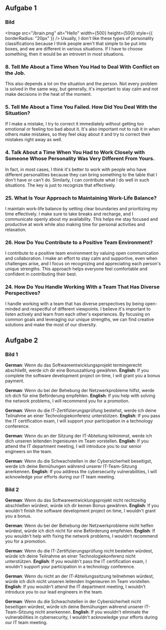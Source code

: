 
## Aufgabe 1

### Bild

<Image
  src="/brain.png"
  alt="Hello"
  width={500}
  height={500}
  style={{ borderRadius: "20px" }}
/>
Usually, I don't like these types of personality classifications because I think
people aren't that simple to be put into boxes, and we are different in various situations.
If I have to choose something, then it would be an introvert in most situations.

### 8. Tell Me About a Time When You Had to Deal With Conflict on the Job.

This also depends a lot on the situation and the person. Not every problem is solved in the same way, but generally, it's important to stay calm and not make decisions in the heat of the moment.

### 5. Tell Me About a Time You Failed. How Did You Deal With the Situation?

If I make a mistake, I try to correct it immediately without getting too emotional or feeling too bad about it. It's also important not to rub it in when others make mistakes, so they feel okay about it and try to correct their mistakes right away as well.

### 4. Talk About a Time When You Had to Work Closely with Someone Whose Personality Was Very Different From Yours.

In fact, in most cases, I think it's better to work with people who have different personalities because they can bring something to the table that I don't have or can't do. Similarly, I can contribute what I do well in such situations. The key is just to recognize that effectively.

### 25. What Is Your Approach to Maintaining Work-Life Balance?

I maintain work-life balance by setting clear boundaries and prioritizing my time effectively. I make sure to take breaks and recharge, and I communicate openly about my availability. This helps me stay focused and productive at work while also making time for personal activities and relaxation.

### 26. How Do You Contribute to a Positive Team Environment?

I contribute to a positive team environment by valuing open communication and collaboration. I make an effort to stay calm and supportive, even when challenges arise, and I focus on recognizing and appreciating each person's unique strengths. This approach helps everyone feel comfortable and confident in contributing their best.

### 24. How Do You Handle Working With a Team That Has Diverse Perspectives?

I handle working with a team that has diverse perspectives by being open-minded and respectful of different viewpoints. I believe it's important to listen actively and learn from each other's experiences. By focusing on common goals and leveraging our unique strengths, we can find creative solutions and make the most of our diversity.

## Aufgabe 2

### Bild 1

**German**: Wenn du das Softwareentwicklungsprojekt termingerecht abschließt, werde ich dir eine Bonuszahlung gewähren.
**English**: If you complete the software development project on time, I will grant you a bonus payment.

**German**: Wenn du bei der Behebung der Netzwerkprobleme hilfst, werde ich dich für eine Beförderung empfehlen.
**English**: If you help with solving the network problems, I will recommend you for a promotion.

**German**: Wenn du die IT-Zertifizierungsprüfung bestehst, werde ich deine Teilnahme an einer Technologiekonferenz unterstützen.
**English**: If you pass the IT certification exam, I will support your participation in a technology conference.

**German**: Wenn du an der Sitzung der IT-Abteilung teilnimmst, werde ich dich unseren leitenden Ingenieuren im Team vorstellen.
**English**: If you attend the IT department meeting, I will introduce you to our senior engineers on the team.

**German**: Wenn du die Schwachstellen in der Cybersicherheit beseitigst, werde ich deine Bemühungen während unserer IT-Team-Sitzung anerkennen.
**English**: If you address the cybersecurity vulnerabilities, I will acknowledge your efforts during our IT team meeting.

### Bild 2

**German**: Wenn du das Softwareentwicklungsprojekt nicht rechtzeitig abschließen würdest, würde ich dir keinen Bonus gewähren.
**English**: If you wouldn't finish the software development project on time, I wouldn't grant you a bonus.

**German**: Wenn du bei der Behebung der Netzwerkprobleme nicht helfen würdest, würde ich dich nicht für eine Beförderung empfehlen.
**English**: If you wouldn't help with fixing the network problems, I wouldn't recommend you for a promotion.

**German**: Wenn du die IT-Zertifizierungsprüfung nicht bestehen würdest, würde ich deine Teilnahme an einer Technologiekonferenz nicht unterstützen.
**English**: If you wouldn't pass the IT certification exam, I wouldn't support your participation in a technology conference.

**German**: Wenn du nicht an der IT-Abteilungssitzung teilnehmen würdest, würde ich dich nicht unseren leitenden Ingenieuren im Team vorstellen.
**English**: If you wouldn't attend the IT department meeting, I wouldn't introduce you to our lead engineers in the team.

**German**: Wenn du die Schwachstellen in der Cybersicherheit nicht beseitigen würdest, würde ich deine Bemühungen während unserer IT-Team-Sitzung nicht anerkennen.
**English**: If you wouldn't eliminate the vulnerabilities in cybersecurity, I wouldn't acknowledge your efforts during our IT team meeting.
